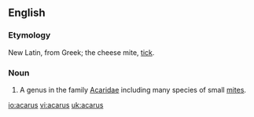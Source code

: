 ==English==

===Etymology===
New Latin, from Greek; the cheese mite, [[tick]].

===Noun===
{{en-noun|acari}}

# {{zoology}} A genus in the family [[Acaridae]] including many species of small [[mite]]s.

[[io:acarus]]
[[vi:acarus]]
[[uk:acarus]]